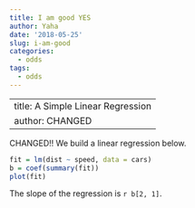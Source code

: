 ```yaml
---
title: I am good YES
author: Yaha
date: '2018-05-25'
slug: i-am-good
categories:
  - odds
tags:
  - odds
---
```

---
title: A Simple Linear Regression
author: CHANGED
---

CHANGED!! We build a linear regression below.

```r
fit = lm(dist ~ speed, data = cars)
b = coef(summary(fit))
plot(fit)
```

The slope of the regression is `r b[2, 1]`.
